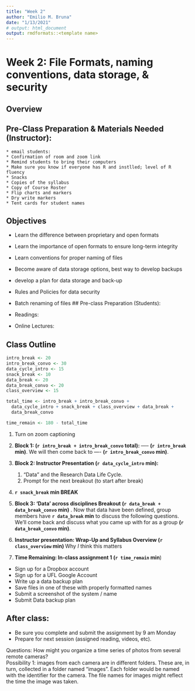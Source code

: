 ```yaml
---
title: "Week 2"
author: "Emilio M. Bruna"
date: "1/13/2021"
# output: html_document
output: rmdformats::<template name>
---
```

# Week 2: File Formats, naming conventions, data storage, & security   

## Overview

## Pre-Class Preparation & Materials Needed (Instructor):
    * email students: 
    * Confirmation of room and zoom link
    * Remind students to bring their computers
    * Make sure you know if everyone has R and instlled; level of R fluency
    * Snacks
    * Copies of the syllabus
    * Copy of Course Roster
    * Flip charts and markers
    * Dry write markers
    * Tent cards for student names

## Objectives

* Learn the difference between proprietary and open formats
* Learn the importance of open formats to ensure long-term integrity 
* Learn conventions for proper naming of files 
* Become aware of data storage options, best way to develop backups
* develop a plan for data storage and back-up
* Rules and Policies for data security 
* Batch renaming of files
## Pre-class Preparation (Students):

* Readings: 

* Online Lectures: 

## Class Outline

```r
intro_break <- 20
intro_break_convo <- 30
data_cycle_intro <- 15
snack_break <- 10
data_break <- 20
data_break_convo <- 20
class_overview <- 15

total_time <- intro_break + intro_break_convo + 
  data_cycle_intro + snack_break + class_overview + data_break + 
  data_break_convo

time_remain <- 180 - total_time
```

1. Turn on zoom captioning 

1. **Block 1: (`r intro_break + intro_break_convo` total): ** ----- **(`r intro_break` min)**. We will then come back to ---- **(`r intro_break_convo` min)**.  


3. **Block 2: Instructor Presentation (`r data_cycle_intro` min): **

      1. "Data" and the Research Data Life Cycle.
      2. Prompt for the next breakout (to start after break)

6. **`r snack_break` min BREAK **

7.  **Block 3: 'Data' across disciplines Breakout (`r data_break + data_break_convo` min)** . Now that data have been defined, group members have **`r data_break` min** to discuss the following questions. We'll come back and  discuss what you came up with for as a group **(`r data_break_convo` min)**.

8. **Instructor presentation: Wrap-Up and Syllabus Overview (`r class_overview` min) ** Why *I* think this matters

9. **Time Remaining: In-class assignment 1 (`r time_remain` min**)

 * Sign up for a Dropbox account
 * Sign up for a UFL Google Account
 * Write up a data backup plan
 * Save files in one of these with properly formatted names
 * Submit a screenshot of the system / name
 * Submit Data backup plan
 


## After class: 

* Be sure you complete and submit the assignment by 9 am Monday  
* Prepare for next session (assigned reading, videos, etc).






Questions: How might you organize a time series of photos from several remote cameras?  
Possibility 1: images from each camera are in different folders. These are, in turn, collected in a folder named "images". Each folder would be named with the identifier for the camera. The file names for images might reflect the time the image was taken.

